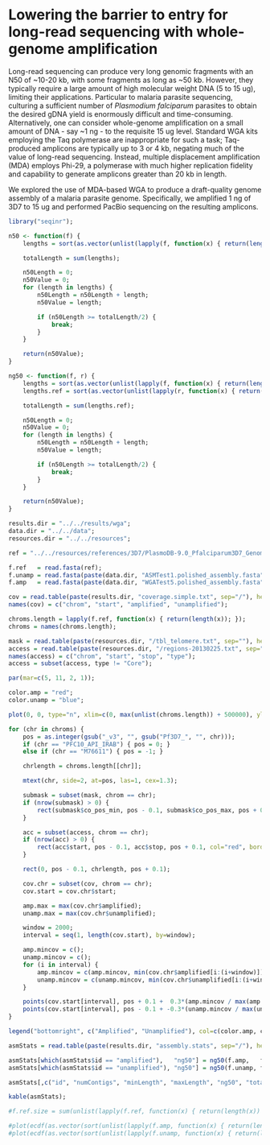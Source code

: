 Lowering the barrier to entry for long-read sequencing with whole-genome amplification
==

Long-read sequencing can produce very long genomic fragments with an N50 of ~10-20 kb, with some fragments as long as ~50 kb.  However, they typically require a large amount of high molecular weight DNA (5 to 15 ug), limiting their applications.  Particular to malaria parasite sequencing, culturing a sufficient number of *Plasmodium falciparum* parasites to obtain the desired gDNA yield is enormously difficult and time-consuming.  Alternatively, one can consider whole-genome amplification on a small amount of DNA - say ~1 ng - to the requisite 15 ug level.  Standard WGA kits employing the Taq polymerase are inappropriate for such a task; Taq-produced amplicons are typically up to 3 or 4 kb, negating much of the value of long-read sequencing.  Instead, multiple displacement amplification (MDA) employs Phi-29, a polymerase with much higher replication fidelity and capability to generate amplicons greater than 20 kb in length.

We explored the use of MDA-based WGA to produce a draft-quality genome assembly of a malaria parasite genome.  Specifically, we amplified 1 ng of 3D7 to 15 ug and performed PacBio sequencing on the resulting amplicons.

```r
library("seqinr");

n50 <- function(f) {
    lengths = sort(as.vector(unlist(lapply(f, function(x) { return(length(x)) }))));

    totalLength = sum(lengths);

    n50Length = 0;
    n50Value = 0;
    for (length in lengths) {
        n50Length = n50Length + length;
        n50Value = length;

        if (n50Length >= totalLength/2) {
            break;
        }
    }

    return(n50Value);
}

ng50 <- function(f, r) {
    lengths = sort(as.vector(unlist(lapply(f, function(x) { return(length(x)) }))));
    lengths.ref = sort(as.vector(unlist(lapply(r, function(x) { return(length(x)) }))));

    totalLength = sum(lengths.ref);

    n50Length = 0;
    n50Value = 0;
    for (length in lengths) {
        n50Length = n50Length + length;
        n50Value = length;

        if (n50Length >= totalLength/2) {
            break;
        }
    }

    return(n50Value);
}

results.dir = "../../results/wga";
data.dir = "../../data";
resources.dir = "../../resources";

ref = "../../resources/references/3D7/PlasmoDB-9.0_Pfalciparum3D7_Genome.sorted.fasta";

f.ref   = read.fasta(ref);
f.unamp = read.fasta(paste(data.dir, "ASMTest1.polished_assembly.fasta", sep="/"));
f.amp   = read.fasta(paste(data.dir, "WGATest5.polished_assembly.fasta", sep="/"));
```

```r
cov = read.table(paste(results.dir, "coverage.simple.txt", sep="/"), header=FALSE, stringsAsFactors=FALSE);
names(cov) = c("chrom", "start", "amplified", "unamplified");
```

```r
chroms.length = lapply(f.ref, function(x) { return(length(x)); });
chroms = names(chroms.length);

mask = read.table(paste(resources.dir, "/tbl_telomere.txt", sep=""), header=TRUE, stringsAsFactors=FALSE);
access = read.table(paste(resources.dir, "/regions-20130225.txt", sep=""), header=FALSE, stringsAsFactors=FALSE);
names(access) = c("chrom", "start", "stop", "type");
access = subset(access, type != "Core");

par(mar=c(5, 11, 2, 1));

color.amp = "red";
color.unamp = "blue";

plot(0, 0, type="n", xlim=c(0, max(unlist(chroms.length)) + 500000), ylim=c(-2, length(chroms.length) + 1), bty="n", xlab="Length (bp)", ylab="", yaxt="n", cex=1.3, cex.axis=1.3, cex.lab=1.3);

for (chr in chroms) {
    pos = as.integer(gsub("_v3", "", gsub("Pf3D7_", "", chr)));
    if (chr == "PFC10_API_IRAB") { pos = 0; }
    else if (chr == "M76611") { pos = -1; }

    chrlength = chroms.length[[chr]];

    mtext(chr, side=2, at=pos, las=1, cex=1.3);

    submask = subset(mask, chrom == chr);
    if (nrow(submask) > 0) {
        rect(submask$co_pos_min, pos - 0.1, submask$co_pos_max, pos + 0.1, col="gray", border=NA);
    }

    acc = subset(access, chrom == chr);
    if (nrow(acc) > 0) {
        rect(acc$start, pos - 0.1, acc$stop, pos + 0.1, col="red", border=NA);
    }

    rect(0, pos - 0.1, chrlength, pos + 0.1);

    cov.chr = subset(cov, chrom == chr);
    cov.start = cov.chr$start;

    amp.max = max(cov.chr$amplified);
    unamp.max = max(cov.chr$unamplified);

    window = 2000;
    interval = seq(1, length(cov.start), by=window);

    amp.mincov = c();
    unamp.mincov = c();
    for (i in interval) {
        amp.mincov = c(amp.mincov, min(cov.chr$amplified[i:(i+window)]));
        unamp.mincov = c(unamp.mincov, min(cov.chr$unamplified[i:(i+window)]));
    }

    points(cov.start[interval], pos + 0.1 +  0.3*(amp.mincov / max(amp.mincov, na.rm=TRUE)), type="l", col=color.amp, lwd=0.5);
    points(cov.start[interval], pos - 0.1 + -0.3*(unamp.mincov / max(unamp.mincov, na.rm=TRUE)), type="l", col=color.unamp, lwd=0.5);
}

legend("bottomright", c("Amplified", "Unamplified"), col=c(color.amp, color.unamp), lwd=2, bty="n");
```

```r
asmStats = read.table(paste(results.dir, "assembly.stats", sep="/"), header=TRUE);

asmStats[which(asmStats$id == "amplified"),   "ng50"] = ng50(f.amp,   f.ref);
asmStats[which(asmStats$id == "unamplified"), "ng50"] = ng50(f.unamp, f.ref);

asmStats[,c("id", "numContigs", "minLength", "maxLength", "ng50", "totalSequence")];

kable(asmStats);
```

```r
#f.ref.size = sum(unlist(lapply(f.ref, function(x) { return(length(x)) })));

#plot(ecdf(as.vector(sort(unlist(lapply(f.amp, function(x) { return(length(x)) }))))))
#plot(ecdf(as.vector(sort(unlist(lapply(f.unamp, function(x) { return(length(x)) }))))))
```

